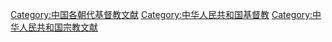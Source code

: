 [[Category:中国各朝代基督教文献|Category:中国各朝代基督教文献]]
[[Category:中华人民共和国基督教|Category:中华人民共和国基督教]]
[[Category:中华人民共和国宗教文献|Category:中华人民共和国宗教文献]]